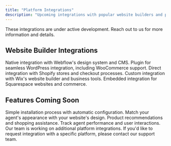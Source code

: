 ```yaml
---
title: "Platform Integrations"
description: "Upcoming integrations with popular website builders and platforms"
---
```


<Note>
  These integrations are under active development. Reach out to us for more
  information and details.
</Note>

## Website Builder Integrations

<CardGroup cols={2}>
  <Card title="Webflow" icon="webflow">
    Native integration with Webflow's design system and CMS.
  </Card>
  <Card title="WordPress" icon="wordpress">
    Plugin for seamless WordPress integration, including WooCommerce support.
  </Card>
  <Card title="Shopify" icon="shopify">
    Direct integration with Shopify stores and checkout processes.
  </Card>
  <Card title="Wix" icon="globe">
    Custom integration with Wix's website builder and business tools.
  </Card>
  <Card title="Squarespace" icon="squarespace">
    Embedded integration for Squarespace websites and commerce.
  </Card>
</CardGroup>

## Features Coming Soon

<CardGroup cols={2}>
  <Card title="One-Click Install" icon="magic">
    Simple installation process with automatic configuration.
  </Card>
  <Card title="Visual Customization" icon="paintbrush">
    Match your agent's appearance with your website's design.
  </Card>
  <Card title="E-commerce Support" icon="shopping-cart">
    Product recommendations and shopping assistance.
  </Card>
  <Card title="Analytics Integration" icon="chart-line">
    Track agent performance and user interactions.
  </Card>
</CardGroup>

<Note type="info">
  Our team is working on additional platform integrations. If you'd like to
  request integration with a specific platform, please contact our support team.
</Note>
